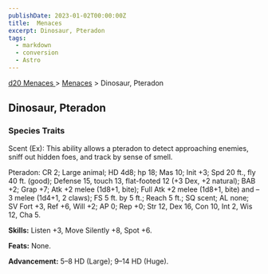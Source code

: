 ```yaml
---
publishDate: 2023-01-02T00:00:00Z
title:  Menaces
excerpt: Dinosaur, Pteradon
tags:
  - markdown
  - conversion
  - Astro
---
```


[ d20 Menaces ](/#menacesD20) > [ Menaces](menaces-d20-menaces-index) > Dinosaur, Pteradon

##  Dinosaur, Pteradon

###  Species Traits

Scent (Ex): This ability allows a pteradon to detect approaching enemies,
sniff out hidden foes, and track by sense of smell.

Pteradon: CR 2; Large animal; HD 4d8; hp 18; Mas 10; Init +3; Spd 20 ft., fly
40 ft. (good); Defense 15, touch 13, flat-footed 12 (+3 Dex, +2 natural); BAB
+2; Grap +7; Atk +2 melee (1d8+1, bite); Full Atk +2 melee (1d8+1, bite) and
–3 melee (1d4+1, 2 claws); FS 5 ft. by 5 ft.; Reach 5 ft.; SQ scent; AL none;
SV Fort +3, Ref +6, Will +2; AP 0; Rep +0; Str 12, Dex 16, Con 10, Int 2, Wis
12, Cha 5.

**Skills:** Listen +3, Move Silently +8, Spot +6.

**Feats:** None.

**Advancement:** 5–8 HD (Large); 9–14 HD (Huge).

